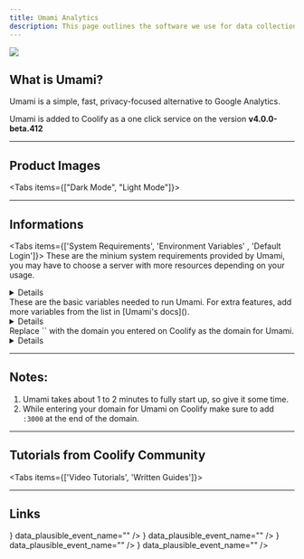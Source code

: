 ```yaml
---
title: Umami Analytics
description: This page outlines the software we use for data collection and how we ensure your data remains secure and private.  
---
```



![](/images/umami.png)

## What is Umami?
Umami is a simple, fast, privacy-focused alternative to Google Analytics.

<Callout title="Availability">Umami is added to Coolify as a one click service on the version **v4.0.0-beta.412**</Callout>


---

## Product Images
<Tabs items={["Dark Mode", "Light Mode"]}>
<Tab value="Dark Mode">
<MediaCardGroup>
  <MediaCard
    description="Server Validation"
    imageSrc="/images/images/1.png"
    data_plausible_event_name=""
  />
  <MediaCard
    description="Server Settings"
    imageSrc="/images/images/2.png"
    data_plausible_event_name=""
  />
  <MediaCard
    description="Server Tunnels"
    imageSrc="/images/images/3.png"
    data_plausible_event_name=""
  />
    <MediaCard
    description="Connect Servers"
    imageSrc="/images/images/4.png"
    data_plausible_event_name=""
  />
</MediaCardGroup>
</Tab>

<Tab value="Light Mode">
<MediaCardGroup>
  <MediaCard
    description="Tunnel Creator"
    imageSrc="/images/images/5.png"
    data_plausible_event_name=""
  />
  <MediaCard
    description="Tunnel Installer"
    imageSrc="/images/images/6.png"
    data_plausible_event_name=""
  />
  <MediaCard
    description="Tunnel Connectors"
    imageSrc="/images/images/7.png"
    data_plausible_event_name=""
  />
    <MediaCard
    description="Traffic Router"
    imageSrc="/images/images/8.png"
    data_plausible_event_name=""
  />
</MediaCardGroup>
</Tab>
</Tabs>

---

## Informations
<Tabs items={['System Requirements', 'Environment Variables' , 'Default Login']}>
  <Tab value="System Requirements">
  <Callout>These are the minium system requirements provided by Umami, you may have to choose a server with more resources depending on your usage.</Callout>
  <Details className="mt-5">
  <Detail label="Operating System"  value="Linux" icon={<Radiation />} />
  <Detail label="System Architecture"  value="ARM64 & x86" icon={<Cog />} />
  <Detail label="Compute (CPU)"  value="2 cores" icon={<Cpu />} />
  <Detail label="Memory (RAM)"  value="4 GB"    icon={<Microchip />} />
  <Detail label="Disk (STORAGE)" value="20 GB"   icon={<Database />} />
  <Detail label="Network" value="IPv4"   icon={<ArrowUpDown />} />
</Details>
</Tab>
  <Tab value="Environment Variables">
  <Callout>These are the basic variables needed to run Umami. For extra features, add more variables from the list in [Umami's docs]().</Callout>
  <Details className="mt-5">
  <Detail label="DATABASE_URL"  value="postgres://...:5432/$POSTGRES_DB..:5432/$POSTGRES_DB..:5432/$POSTGRES_DB..:5432/$POSTGRES_DB" icon={<CircleDashed />} />
  <Detail label="DATABASE_TYPE"  value="postgres"    icon={<CircleDashed />} />
  <Detail label="APP_SECRET" value="$SERVICE_PASSWORD_64_UMAMI"   icon={<CircleDashed />} />
  <Detail label="POSTGRES_USER"  value="$SERVICE_USER_POSTGRES" icon={<CircleDashed />} />
  <Detail label="POSTGRES_PASSWORD"  value="$SERVICE_PASSWORD_POSTGRES"    icon={<CircleDashed />} />
  <Detail label="POSTGRES_DB" value="${POSTGRES_DB:-umami}"   icon={<CircleDashed />} />
  </Details>
</Tab>
<Tab value="Default Login">
  <Callout>Replace `<YOUR_UMAMI_DOMAIN>` with the domain you entered on Coolify as the domain for Umami.</Callout>
  <Details className="mt-5">
  <Detail label="Login URL"  value="https://<YOUR_UMAMI_DOMAIN>/login" icon={<Link />} />
  <Detail label="Username"  value="admin"    icon={<User />} />
  <Detail label="Password" value="umami"   icon={<KeyRound />} />
  </Details>
</Tab>
</Tabs>

---

## Notes:
1. Umami takes about 1 to 2 minutes to fully start up, so give it some time.
2. While entering your domain for Umami on Coolify make sure to add `:3000` at the end of the domain.

---

## Tutorials from Coolify Community
<Tabs items={['Video Tutorials', 'Written Guides']}>
<Tab value="Video Tutorials">
<ImageCardGroup>
  <ImageCard
    title="ShadowArcanist"
    description="How to deploy Umami analytics on Coolify"
    href="/service"
    imageSrc="/tuts/1.png"
    data_plausible_event_name=""
  />
  <ImageCard
    title="Airoflare"
    description="How to Setup Backup for Umami Database"
    href="/package-managers/javascript/pnpm"
     imageSrc="/tuts/2.png"
    data_plausible_event_name=""
  />
  <ImageCard
    title="ShadowArcanist"
    description="How to restore Umami DB backup"
    href="/package-managers/javascript/npm"
    imageSrc="/tuts/3.png"
    data_plausible_event_name=""
  />
</ImageCardGroup>
</Tab>
<Tab value="Written Guides">
<ImageCardGroup>
  <ImageCard
    title="ShadowArcanist"
    description="How to Setup Backup for Umami Database"
    href="/service"
    imageSrc="/tuts/4.png"
    data_plausible_event_name=""
  />
  <ImageCard
    title="ShadowArcanist"
    description="How to restore Umami DB backup"
    href="/package-managers/javascript/pnpm"
    imageSrc="/tuts/5.png"
    data_plausible_event_name=""
  />
  <ImageCard
    title="Airoflare"
    description="How to deploy Umami analytics on Coolify"
    href="/package-managers/javascript/npm"
    imageSrc="/tuts/6.png"
    data_plausible_event_name=""
  />
</ImageCardGroup>
</Tab>
</Tabs>

---

## Links
<Cards className="mt-5">
  <Card
    title="Umami official website"
    href="https://coolify.io/discord"
    icon={<Link />}
    data_plausible_event_name=""
  />
  <Card
    title="Umami Documentation"
    href="https://shadowarcanist.com"
    icon={<BookMarked />}
    data_plausible_event_name=""
  />
  <Card
    title="Umami Codebase (Github)"
    href="https://shadowarcanist.com"
    icon={<Code />}
    data_plausible_event_name=""
  />
  <Card
    title="Umami Support (Discord)"
    href="https://shadowarcanist.com"
    icon={<LifeBuoy />}
    data_plausible_event_name=""
  />
</Cards>
